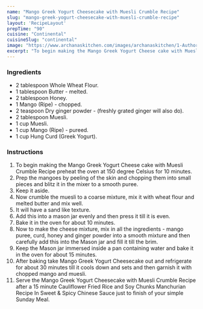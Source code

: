 ---
name: "Mango Greek Yogurt Cheesecake with Muesli Crumble Recipe"
slug: "mango-greek-yogurt-cheesecake-with-muesli-crumble-recipe"
layout: 'RecipeLayout'
prepTime: "90"
cuisine: "Continental"
cuisineSlug: "continental"
image: "https://www.archanaskitchen.com/images/archanaskitchen/1-Author/sibyl_sunitha/Mango_Greek_Yogurt_Cheesecake_with_Muesli_Crumble_Recipe_.jpg"
excerpt: "To begin making the Mango Greek Yogurt Cheese cake with Muesli Crumble Recipe preheat the oven at 150 degree Celsius for 10 minutes"
---

### Ingredients

- 2 tablespoon Whole Wheat Flour.
- 1 tablespoon Butter - melted.
- 2 tablespoon Honey.
- 1 Mango (Ripe) - chopped.
- 2 teaspoon Dry ginger powder - (freshly grated ginger will also do).
- 2 tablespoon Muesli.
- 1 cup Muesli.
- 1 cup Mango (Ripe) - pureed.
- 1 cup Hung Curd (Greek Yogurt).

### Instructions

1. To begin making the Mango Greek Yogurt Cheese cake with Muesli Crumble Recipe preheat the oven at 150 degree Celsius for 10 minutes.
1. Prep the mangoes by peeling of the skin and chopping them into small pieces and blitz it in the mixer to a smooth puree.
1. Keep it aside.
1. Now crumble the muesli to a coarse mixture, mix it with wheat flour and melted butter and mix well.
1. It will have a sand like texture.
1. Add this into a mason jar evenly and then press it till it is even.
1. Bake it in the oven for about 10 minutes.
1. Now to make the cheese mixture, mix in all the ingredients - mango puree, curd, honey and ginger powder into a smooth mixture and then carefully add this into the Mason jar and fill it till the brim.
1. Keep the Mason jar immersed inside a pan containing water and bake it in the oven for about 15 minutes.
1. After baking take Mango Greek Yogurt Cheesecake out and refrigerate for about 30 minutes till it cools down and sets and then garnish it with chopped mango and muesli.
1. Serve the Mango Greek Yogurt Cheesecake with Muesli Crumble Recipe after a 15 minute Cauliflower Fried Rice and Soy Chunks Manchurian Recipe In Sweet & Spicy Chinese Sauce just to finish of your simple Sunday Meal.
